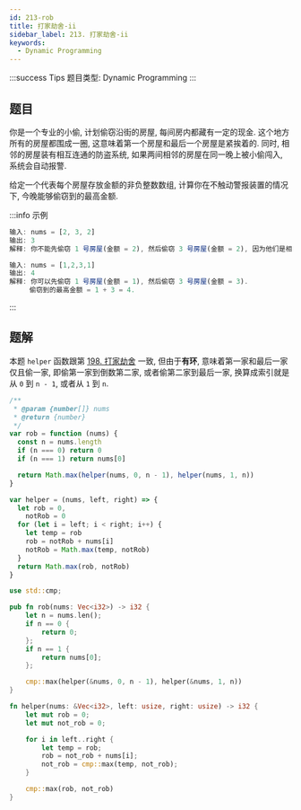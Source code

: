 ```yaml
---
id: 213-rob
title: 打家劫舍-ii
sidebar_label: 213. 打家劫舍-ii
keywords:
  - Dynamic Programming
---
```


:::success Tips
题目类型: Dynamic Programming
:::

## 题目

你是一个专业的小偷, 计划偷窃沿街的房屋, 每间房内都藏有一定的现金. 这个地方所有的房屋都围成一圈, 这意味着第一个房屋和最后一个房屋是紧挨着的. 同时, 相邻的房屋装有相互连通的防盗系统, 如果两间相邻的房屋在同一晚上被小偷闯入, 系统会自动报警.

给定一个代表每个房屋存放金额的非负整数数组, 计算你在不触动警报装置的情况下, 今晚能够偷窃到的最高金额.

:::info 示例

```ts
输入: nums = [2, 3, 2]
输出: 3
解释: 你不能先偷窃 1 号房屋(金额 = 2), 然后偷窃 3 号房屋(金额 = 2), 因为他们是相邻的.
```

```ts
输入: nums = [1,2,3,1]
输出: 4
解释: 你可以先偷窃 1 号房屋(金额 = 1), 然后偷窃 3 号房屋(金额 = 3).
     偷窃到的最高金额 = 1 + 3 = 4.
```

:::

## 题解

本题 `helper` 函数跟第 [198. 打家劫舍](/leetcode/medium/198-rob) 一致, 但由于**有环**, 意味着第一家和最后一家仅且偷一家, 即偷第一家到倒数第二家, 或者偷第二家到最后一家, 换算成索引就是从 `0` 到 `n - 1`, 或者从 `1` 到 `n`.


<Tabs>
  <TabItem value="JavaScript" label="JavaScript" default>

```ts
/**
 * @param {number[]} nums
 * @return {number}
 */
var rob = function (nums) {
  const n = nums.length
  if (n === 0) return 0
  if (n === 1) return nums[0]

  return Math.max(helper(nums, 0, n - 1), helper(nums, 1, n))
}

var helper = (nums, left, right) => {
  let rob = 0,
    notRob = 0
  for (let i = left; i < right; i++) {
    let temp = rob
    rob = notRob + nums[i]
    notRob = Math.max(temp, notRob)
  }
  return Math.max(rob, notRob)
}
```

</TabItem>
<TabItem value="Rust" label="Rust">

```rust
use std::cmp;

pub fn rob(nums: Vec<i32>) -> i32 {
    let n = nums.len();
    if n == 0 {
        return 0;
    };
    if n == 1 {
        return nums[0];
    };

    cmp::max(helper(&nums, 0, n - 1), helper(&nums, 1, n))
}

fn helper(nums: &Vec<i32>, left: usize, right: usize) -> i32 {
    let mut rob = 0;
    let mut not_rob = 0;

    for i in left..right {
        let temp = rob;
        rob = not_rob + nums[i];
        not_rob = cmp::max(temp, not_rob);
    }

    cmp::max(rob, not_rob)
}

```

</TabItem>
</Tabs>
